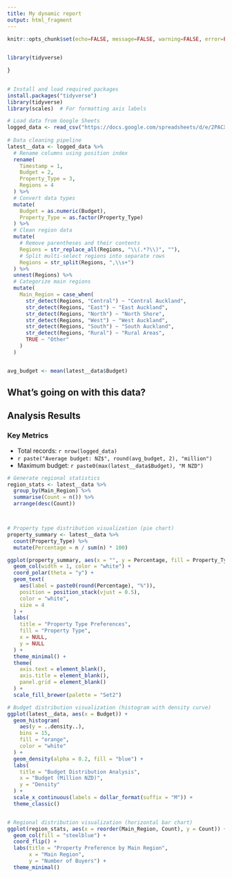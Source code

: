 ---
title: My dynamic report
output: html_fragment
---

```{r setup, include=FALSE}
knitr::opts_chunk$set(echo=FALSE, message=FALSE, warning=FALSE, error=FALSE)
 

library(tidyverse)

```

```{css}

}
 
```

```{r, echo=FALSE}
# Install and load required packages
install.packages("tidyverse")
library(tidyverse)
library(scales)  # For formatting axis labels

# Load data from Google Sheets
logged_data <- read_csv("https://docs.google.com/spreadsheets/d/e/2PACX-1vQV2BdOIJpHjPZLRPbA-zrND5pnzK314yvd-VvwzBrzjxxP3316221gVDhnw0WBqzB_LuFpUk2lIrqP/pub?output=csv")
 
# Data cleaning pipeline
latest__data <- logged_data %>%
  # Rename columns using position index
  rename(
    Timestamp = 1,
    Budget = 2,
    Property_Type = 3,
    Regions = 4
  ) %>%
  # Convert data types
  mutate(
    Budget = as.numeric(Budget),
    Property_Type = as.factor(Property_Type)
  ) %>%
  # Clean region data
  mutate(
    # Remove parentheses and their contents
    Regions = str_replace_all(Regions, "\\(.*?\\)", ""),
    # Split multi-select regions into separate rows
    Regions = str_split(Regions, ",\\s+")
  ) %>%
  unnest(Regions) %>%
  # Categorize main regions
  mutate(
    Main_Region = case_when(
      str_detect(Regions, "Central") ~ "Central Auckland",
      str_detect(Regions, "East") ~ "East Auckland",
      str_detect(Regions, "North") ~ "North Shore",
      str_detect(Regions, "West") ~ "West Auckland",
      str_detect(Regions, "South") ~ "South Auckland",
      str_detect(Regions, "Rural") ~ "Rural Areas",
      TRUE ~ "Other"
    )
  )


avg_budget <- mean(latest__data$Budget)

```

## What's going on with this data?

## Analysis Results

### Key Metrics

-   Total records: `r nrow(logged_data)`
-   `r paste("Average budget: NZ$", round(avg_budget, 2), "million")`
-   Maximum budget: `r paste0(max(latest__data$Budget), "M NZD")`

```{r, echo=FALSE}


# Generate regional statistics
region_stats <- latest__data %>%
  group_by(Main_Region) %>%
  summarise(Count = n()) %>%
  arrange(desc(Count))



# Property type distribution visualization (pie chart)
property_summary <- latest__data %>%
  count(Property_Type) %>%
  mutate(Percentage = n / sum(n) * 100)

ggplot(property_summary, aes(x = "", y = Percentage, fill = Property_Type)) +
  geom_col(width = 1, color = "white") +
  coord_polar(theta = "y") +
  geom_text(
    aes(label = paste0(round(Percentage), "%")),
    position = position_stack(vjust = 0.5),
    color = "white",
    size = 4
  ) +
  labs(
    title = "Property Type Preferences",
    fill = "Property Type",
    x = NULL,
    y = NULL
  ) +
  theme_minimal() +
  theme(
    axis.text = element_blank(),
    axis.title = element_blank(),
    panel.grid = element_blank()
  ) +
  scale_fill_brewer(palette = "Set2")


```

```{r, echo=FALSE}

# Budget distribution visualization (histogram with density curve)
ggplot(latest__data, aes(x = Budget)) +
  geom_histogram(
    aes(y = ..density..),
    bins = 15,
    fill = "orange",
    color = "white"
  ) +
  geom_density(alpha = 0.2, fill = "blue") +
  labs(
    title = "Budget Distribution Analysis",
    x = "Budget (Million NZD)",
    y = "Density"
  ) +
  scale_x_continuous(labels = dollar_format(suffix = "M")) +
  theme_classic()



```

```{r, echo=FALSE}
# Regional distribution visualization (horizontal bar chart)
ggplot(region_stats, aes(x = reorder(Main_Region, Count), y = Count)) +
  geom_col(fill = "steelblue") +
  coord_flip() +
  labs(title = "Property Preference by Main Region",
       x = "Main Region",
       y = "Number of Buyers") +
  theme_minimal()

```
